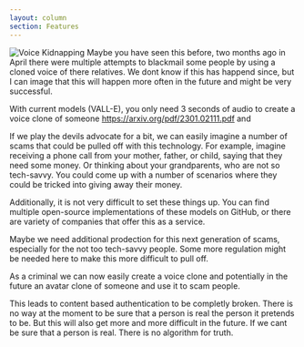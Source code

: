 ```yaml
---
layout: column
section: Features
---
```


<img src="voice_kidnapping.png" alt="Voice Kidnapping" />

<Note>
Maybe you have seen this before, two months ago in April there were multiple attempts to blackmail
some people by using a cloned voice of there relatives. We dont know if this has happend since, but I can image that this will happen more often in the future and might be very successful.

With current models (VALL-E), you only need 3 seconds of audio to create a voice
clone of someone https://arxiv.org/pdf/2301.02111.pdf and

If we play the devils advocate for a bit, we can easily imagine a number of
scams that could be pulled off with this technology. For example, imagine
receiving a phone call from your mother, father, or child, saying that they need
some money. Or thinking about your grandparents, who are not so tech-savvy. You
could come up with a number of scenarios where they could be tricked into giving
away their money.

Additionally, it is not very difficult to set these things up. You can find
multiple open-source implementations of these models on GitHub, or there are
variety of companies that offer this as a service.

Maybe we need additional prodection for this next generation of scams,
especially for the not too tech-savvy people. Some more regulation might be
needed here to make this more difficult to pull off.

As a criminal we can now easily create a voice clone and potentially in the
future an avatar clone of someone and use it to scam people.

This leads to content based authentication to be completly broken. There is no
way at the moment to be sure that a person is real the person it pretends to be.
But this will also get more and more difficult in the future. If we cant be sure
that a person is real. There is no algorithm for truth.

</Note>

<Navbar sections={false} />
